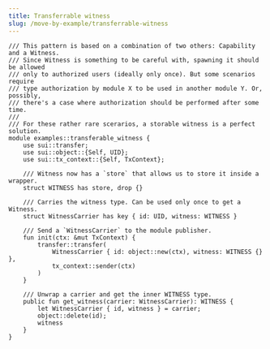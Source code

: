 ```yaml
---
title: Transferrable witness
slug: /move-by-example/transferrable-witness
---
```


```sui-move
/// This pattern is based on a combination of two others: Capability and a Witness.
/// Since Witness is something to be careful with, spawning it should be allowed
/// only to authorized users (ideally only once). But some scenarios require
/// type authorization by module X to be used in another module Y. Or, possibly,
/// there's a case where authorization should be performed after some time.
///
/// For these rather rare scerarios, a storable witness is a perfect solution.
module examples::transferable_witness {
    use sui::transfer;
    use sui::object::{Self, UID};
    use sui::tx_context::{Self, TxContext};

    /// Witness now has a `store` that allows us to store it inside a wrapper.
    struct WITNESS has store, drop {}

    /// Carries the witness type. Can be used only once to get a Witness.
    struct WitnessCarrier has key { id: UID, witness: WITNESS }

    /// Send a `WitnessCarrier` to the module publisher.
    fun init(ctx: &mut TxContext) {
        transfer::transfer(
            WitnessCarrier { id: object::new(ctx), witness: WITNESS {} },
            tx_context::sender(ctx)
        )
    }

    /// Unwrap a carrier and get the inner WITNESS type.
    public fun get_witness(carrier: WitnessCarrier): WITNESS {
        let WitnessCarrier { id, witness } = carrier;
        object::delete(id);
        witness
    }
}
```
